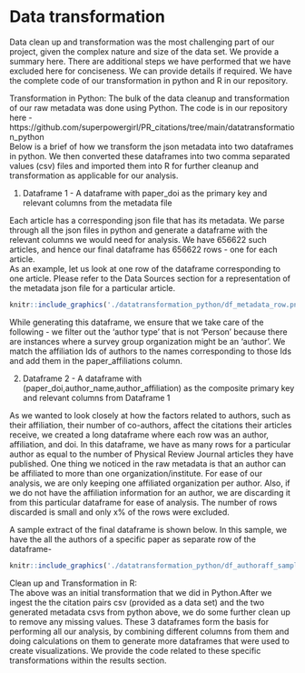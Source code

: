 # Data transformation

Data clean up and transformation was the most challenging part of our project, given the complex nature and size of the data set. We provide a summary here. There are additional steps we have performed that we have excluded here for conciseness. We can provide details if required. We have the complete code of our transformation in python and R in our repository.  

Transformation in Python: 
The bulk of the data cleanup and transformation of our raw metadata was done using Python. The code is in our repository here - https://github.com/superpowergirl/PR_citations/tree/main/datatransformation_python  
Below is a brief of how we transform the json metadata into two dataframes in python. We then converted these dataframes into two comma separated values (csv) files and imported them into R for further cleanup and transformation as applicable for our analysis.  

1. Dataframe 1 - A dataframe with paper_doi as the primary key and relevant columns from the metadata file  

Each article has a corresponding json file that has its metadata. We parse through all the json files in python and generate a dataframe with the relevant columns we would need for analysis. We have 656622 such articles, and hence our final dataframe has 656622 rows - one for each article.  
As an example, let us look at one row of the dataframe corresponding to one article. Please refer to the Data Sources section for a representation of the metadata json file for a particular article.

```r
knitr::include_graphics('./datatransformation_python/df_metadata_row.png')

```  
While generating this dataframe, we ensure that we take care of the following - we filter out the 'author type' that is not 'Person' because there are instances where a survey group organization might be an 'author'. We match the affiliation Ids of authors to the names corresponding to those Ids and add them in the paper_affiliations column.  

2. Dataframe 2 - A dataframe with (paper_doi,author_name,author_affiliation) as the composite primary key and relevant columns from Dataframe 1

As we wanted to look closely at how the factors related to authors, such as their affiliation, their number of co-authors, affect the citations their articles receive, we created a long dataframe where each row was an author, affiliation, and doi. In this dataframe, we have as many rows for a particular author as equal to the number of Physical Review Journal articles they have published. One thing we noticed in the raw metadata is that an author can be affiliated to more than one organization/institute. For ease of our analysis, we are only keeping one affiliated organization per author. Also, if we do not have the affiliation information for an author, we are discarding it from this particular dataframe for ease of analysis.
The number of rows discarded is small and only x% of the rows were excluded.

A sample extract of the final dataframe is shown below. In this sample, we have the all the authors of a specific paper as separate row of the dataframe-
```r
knitr::include_graphics('./datatransformation_python/df_authoraff_sample.png')

```  

Clean up and Transformation in R:  
The above was an initial transformation that we did in Python.After we ingest the the citation pairs csv (provided as a data set) and the two generated metadata csvs from python above, we do some further clean up to remove any missing values. These 3 dataframes form the basis for performing all our analysis, by combining different columns from them and doing calculations on them to generate more dataframes that were used to create visualizations. We provide the code related to these specific transformations within the results section.



